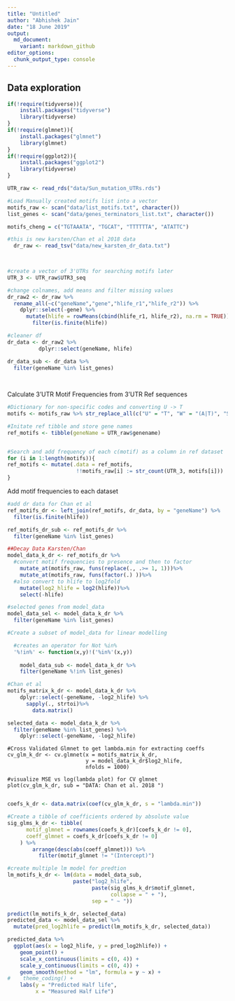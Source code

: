 ```yaml
---
title: "Untitled"
author: "Abhishek Jain"
date: "18 June 2019"
output: 
  md_document:
    variant: markdown_github
editor_options:
  chunk_output_type: console
---
```


## Data exploration

```r

if(!require(tidyverse)){
    install.packages("tidyverse")
    library(tidyverse)
}
if(!require(glmnet)){
    install.packages("glmnet")
    library(glmnet)
}
if(!require(ggplot2)){
    install.packages("ggplot2")
    library(tidyverse)
}

```

```R

UTR_raw <- read_rds("data/Sun_mutation_UTRs.rds")

#Load Manually created motifs list into a vector
motifs_raw <- scan("data/list_motifs.txt", character())
list_genes <- scan("data/genes_terminators_list.txt", character())

motifs_cheng = c("TGTAAATA", "TGCAT", "TTTTTTA", "ATATTC")

#this is new karsten/Chan et al 2018 data
  dr_raw <- read_tsv("data/new_karsten_dr_data.txt")

  
```

```R
#create a vector of 3'UTRs for searching motifs later 
UTR_3 <- UTR_raw$UTR3_seq

#change colnames, add means and filter missing values 
dr_raw2 <- dr_raw %>%
  rename_all(~c("geneName","gene","hlife_r1","hlife_r2")) %>%
    dplyr::select(-gene) %>%
      mutate(hlife = rowMeans(cbind(hlife_r1, hlife_r2), na.rm = TRUE)) %>% 
        filter(is.finite(hlife)) 

#cleaner df
dr_data <- dr_raw2 %>%
          dplyr::select(geneName, hlife)

dr_data_sub <- dr_data %>%
  filter(geneName %in% list_genes)
          
  
```



Calculate 3'UTR Motif Frequencies from 3'UTR Ref sequences
```R

#Dictionary for non-specific codes and converting U -> T
motifs <- motifs_raw %>% str_replace_all(c("U" = "T", "W" = "(A|T)", "S" = "(C|G)", "M" = "(A|C)", "K" = "(G|T)", "R" = "(A|G)", "Y" = "(C|T)", "B" = "(C|G|T)", "D" = "(A|G|T)", "H" = "(A|C|T)", "V" = "(A|C|G)", "N" = "(A|C|G|T)"))

#Initate ref tibble and store gene names
ref_motifs <- tibble(geneName = UTR_raw$genename)


#Search and add frequency of each c(motif) as a column in ref dataset
for (i in 1:length(motifs)){
ref_motifs <- mutate(.data = ref_motifs, 
                      !!motifs_raw[i] := str_count(UTR_3, motifs[i]))
}


```

Add motif frequencies to each dataset

```R

#add dr data for Chan et al
ref_motifs_dr <- left_join(ref_motifs, dr_data, by = "geneName") %>%
  filter(is.finite(hlife))

ref_motifs_dr_sub <- ref_motifs_dr %>%
  filter(geneName %in% list_genes)

```

```R
##Decay Data Karsten/Chan
model_data_k_dr <- ref_motifs_dr %>%
  #convert motif frequencies to presence and then to factor
    mutate_at(motifs_raw, funs(replace(., .>= 1, 1)))%>%
    mutate_at(motifs_raw, funs(factor(.) ))%>%
  #also convert to hlife to log2fold
    mutate(log2_hlife = log2(hlife))%>%
    select(-hlife)

#selected genes from model_data
model_data_sel <- model_data_k_dr %>%
  filter(geneName %in% list_genes)

#Create a subset of model_data for linear modelling

  #creates an operator for Not %in%
  '%!in%' <- function(x,y)!('%in%'(x,y))
  
    model_data_sub <- model_data_k_dr %>%
    filter(geneName %!in% list_genes)
```

```R
#Chan et al
motifs_matrix_k_dr <- model_data_k_dr %>%
    dplyr::select(-geneName, -log2_hlife) %>%
      sapply(., strtoi)%>%
        data.matrix()

selected_data <- model_data_k_dr %>%
  filter(geneName %in% list_genes) %>%  
    dplyr::select(-geneName, -log2_hlife)
```

```Performing

#Cross Validated Glmnet to get lambda.min for extracting coeffs 
cv_glm_k_dr <- cv.glmnet(x = motifs_matrix_k_dr, 
                         y = model_data_k_dr$log2_hlife,
                         nfolds = 1000)

#visualize MSE vs log(lambda plot) for CV glmnet
plot(cv_glm_k_dr, sub = "DATA: Chan et al. 2018 ")


```

```R
coefs_k_dr <- data.matrix(coef(cv_glm_k_dr, s = "lambda.min"))

#Create a tibble of coefficients ordered by absolute value
sig_glms_k_dr <- tibble(
      motif_glmnet = rownames(coefs_k_dr)[coefs_k_dr != 0],
      coeff_glmnet = coefs_k_dr[coefs_k_dr != 0]
    ) %>%
        arrange(desc(abs(coeff_glmnet))) %>%
          filter(motif_glmnet != "(Intercept)")

#create multiple lm model for predtion 
lm_motifs_k_dr <- lm(data = model_data_sub, 
                     paste("log2_hlife", 
                           paste(sig_glms_k_dr$motif_glmnet, 
                                 collapse = " + "),
                           sep = " ~ "))
```

```R
predict(lm_motifs_k_dr, selected_data)
predicted_data <- model_data_sel %>%
  mutate(pred_log2hlife = predict(lm_motifs_k_dr, selected_data))

predicted_data %>%
  ggplot(aes(x = log2_hlife, y = pred_log2hlife)) +
    geom_point() + 
    scale_x_continuous(limits = c(0, 4)) + 
    scale_y_continuous(limits = c(0, 4)) + 
    geom_smooth(method = "lm", formula = y ~ x) +
#    theme_coding() + 
    labs(y = "Predicted Half life", 
         x = "Measured Half Life")

```